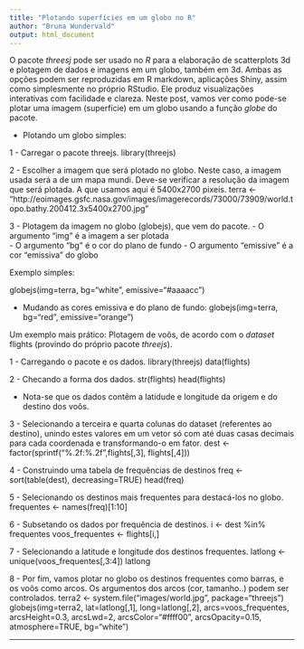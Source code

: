 ```yaml
--- 
title: "Plotando superfícies em um globo no R"
author: "Bruna Wundervald"
output: html_document
---
```


  O pacote *threesj* pode ser usado no *R* para a elaboração de scatterplots 3d e plotagem de dados e imagens em um globo, também em 3d. Ambas as opções podem ser reproduzidas em R markdown, aplicações Shiny, assim como simplesmente no próprio RStudio. Ele produz visualizações interativas com facilidade e clareza.
  Neste post, vamos ver como pode-se plotar uma imagem (superfície) em um globo usando a função *globe* do pacote. 
      
   - Plotando um globo simples:

1 - Carregar o pacote threejs.
library(threejs)

2 - Escolher a imagem que será plotado no globo. Neste caso, a imagem usada será a de um mapa mundi. Deve-se verificar a resolução da imagem que será plotada. A que usamos aqui é 5400x2700 pixeis. 
terra <- "http://eoimages.gsfc.nasa.gov/images/imagerecords/73000/73909/world.topo.bathy.200412.3x5400x2700.jpg"

3 - Plotagem da imagem no globo (globejs), que vem do pacote.
   - O argumento "img" é a imagem a ser plotada  
   - O argumento "bg" é o cor do plano de fundo
   - O argumento "emissive" é a cor "emissiva" do globo

Exemplo simples:

globejs(img=terra, bg="white", emissive="#aaaacc")

- Mudando as cores emissiva e do plano de fundo:
globejs(img=terra, bg="red", emissive="orange")


Um exemplo mais prático: Plotagem de voôs, de acordo com o *dataset* flights (provindo do próprio pacote *threejs*).

1 - Carregando o pacote e os dados.
library(threejs)
data(flights)

2 - Checando a forma dos dados.
str(flights)
head(flights)

 - Nota-se que os dados contêm a latidude e longitude da origem e do destino dos voôs. 

3 - Selecionando a terceira e quarta colunas do dataset (referentes ao destino), unindo estes valores em um vetor só com até duas casas decimais para cada coordenada e transformando-o em fator. 
dest <- factor(sprintf("%.2f:%.2f",flights[,3], flights[,4]))

4 - Construindo uma tabela de frequências de destinos
freq <- sort(table(dest), decreasing=TRUE)
head(freq)

5 - Selecionando os destinos mais frequentes para destacá-los no globo. 
frequentes <- names(freq)[1:10]

6 - Subsetando os dados por frequência de destinos.
i <- dest %in% frequentes
voos_frequentes <-  flights[i,]

7 - Selecionando a latitude e longitude dos destinos frequentes.
latlong <- unique(voos_frequentes[,3:4])
latlong

8 - Por fim, vamos plotar no globo os destinos frequentes como barras, e os voôs como arcos. Os argumentos dos arcos (cor, tamanho..) podem ser controlados. 
terra2 <- system.file("images/world.jpg",  package="threejs")
globejs(img=terra2, lat=latlong[,1], long=latlong[,2], arcs=voos_frequentes,
        arcsHeight=0.3, arcsLwd=2, arcsColor="#ffff00", arcsOpacity=0.15,
        atmosphere=TRUE, bg="white")

_______________________________________________________________________________
